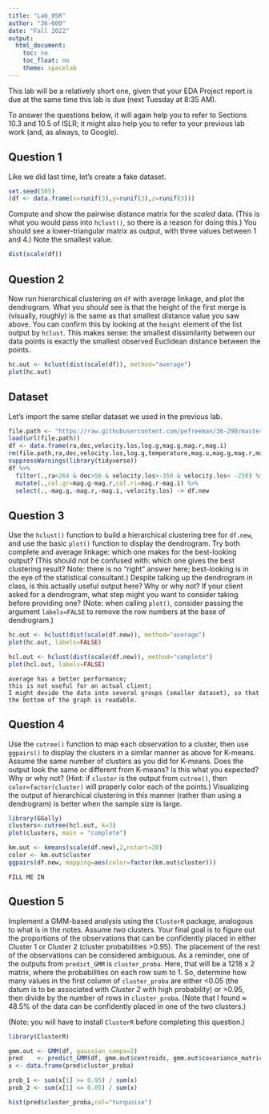 ---
title: "Lab_05R"
author: "36-600"
date: "Fall 2022"
output: 
  html_document:
    toc: no
    toc_float: no
    theme: spacelab
---

This lab will be a relatively short one, given that your EDA Project report is due at the same time this lab is due (next Tuesday at 8:35 AM).

To answer the questions below, it will again help you to refer to Sections 10.3 and 10.5 of ISLR; it might also help you to refer to your previous lab work (and, as always, to Google). 

## Question 1

Like we did last time, let's create a fake dataset.
```{r}
set.seed(505)
(df <- data.frame(x=runif(3),y=runif(3),z=runif(3)))
```
Compute and show the pairwise distance matrix for the *scaled* data. (This is what you would pass into `hclust()`, so there is a reason for doing this.) You should see a lower-triangular matrix as output, with three values between 1 and 4.) Note the smallest value.
```{r}
dist(scale(df))
```

## Question 2

Now run hierarchical clustering on `df` with average linkage, and plot the dendrogram. What you *should* see is that the height of the first merge is (visually, roughly) is the same as that smallest distance value you saw above. You can confirm this by looking at the `height` element of the list output by `hclust`. This makes sense: the smallest dissimilarity between our data points is exactly the smallest observed Euclidean distance between the points.
```{r}
hc.out <- hclust(dist(scale(df)), method="average")
plot(hc.out)
```

## Dataset

Let's import the same stellar dataset we used in the previous lab.
```{r}
file.path <- "https://raw.githubusercontent.com/pefreeman/36-290/master/EXAMPLE_DATASETS/DRACO/draco_photometry.Rdata"
load(url(file.path))
df <- data.frame(ra,dec,velocity.los,log.g,mag.g,mag.r,mag.i)
rm(file.path,ra,dec,velocity.los,log.g,temperature,mag.u,mag.g,mag.r,mag.i,mag.z,metallicity,signal.noise)
suppressWarnings(library(tidyverse))
df %>% 
  filter(.,ra<264 & dec>56 & velocity.los>-350 & velocity.los< -250) %>% 
  mutate(.,col.gr=mag.g-mag.r,col.ri=mag.r-mag.i) %>% 
  select(.,-mag.g,-mag.r,-mag.i,-velocity.los) -> df.new
```

## Question 3

Use the `hclust()` function to build a hierarchical clustering tree for `df.new`, and use the basic `plot()` function to display the dendrogram. Try both complete and average linkage: which one makes for the best-looking output? (This should not be confused with: which one gives the best clustering result? Note: there is no "right" answer here; best-looking is in the eye of the statistical consultant.) Despite talking up the dendrogram in class, is this actually useful output here? Why or why not? If your client asked for a dendrogram, what step might you want to consider taking before providing one? (Note: when calling `plot()`, consider passing the argument `labels=FALSE` to remove the row numbers at the base of dendrogram.)
```{r}
hc.out <- hclust(dist(scale(df.new)), method="average")
plot(hc.out, labels=FALSE)

hcl.out <- hclust(dist(scale(df.new)), method="complete")
plot(hcl.out, labels=FALSE)
```
```
average has a better performance;
this is not useful for an actual client;
I might devide the data into several groups (smaller dataset), so that the bottom of the graph is readable.
```

## Question 4

Use the `cutree()` function to map each observation to a cluster, then use `ggpairs()` to display the clusters in a similar manner as above for K-means. Assume the same number of clusters as you did for K-means. Does the output look the same or different from K-means? Is this what you expected? Why or why not? (Hint: if `cluster` is the output from `cutree()`, then `color=factor(cluster)` will properly color each of the points.) Visualizing the output of hierarchical clustering in this manner (rather than using a dendrogram) is better when the sample size is large.
```{r}
library(GGally)
clusters<-cutree(hcl.out, k=3)
plot(clusters, main = "complete")

km.out <- kmeans(scale(df.new),2,nstart=20)
color <- km.out$cluster
ggpairs(df.new, mapping=aes(color=factor(km.out$cluster)))
```
```
FILL ME IN
```

## Question 5

Implement a GMM-based analysis using the `ClusterR` package, analogous to what is in the notes. Assume *two* clusters. Your final goal is to figure out the proportions of the observations that can be confidently placed in either Cluster 1 or Cluster 2 (cluster probabilities &gt;0.95). The placement of the rest of the observations can be considered ambiguous. As a reminder, one of the outputs from `predict_GMM` is `cluster_proba`. Here, that will be a 1218 x 2 matrix, where the probabilities on each row sum to 1. So, determine how many values in the first column of `cluster_proba` are either &lt;0.05 (the datum is to be associated with *Cluster 2* with high probability) or &gt;0.95, then divide by the number of rows in `cluster_proba`. (Note that I found $\approx$ 48.5% of the data can be confidently placed in one of the two clusters.)

(Note: you will have to install `ClusterR` before completing this question.)
```{r}
library(ClusterR)

gmm.out <- GMM(df, gaussian_comps=2)
pred    <- predict_GMM(df, gmm.out$centroids, gmm.out$covariance_matrices, gmm.out$weights)
x <- data.frame(pred$cluster_proba)

prob_1 <- sum(x[1] >= 0.95) / sum(x)
prob_2 <- sum(x[1] <= 0.05) / sum(x)

hist(pred$cluster_proba,col="turquoise")
```
